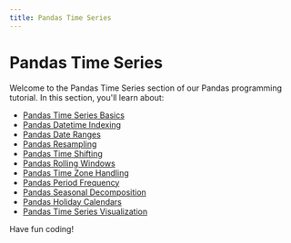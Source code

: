 ```yaml
---
title: Pandas Time Series
---
```


# Pandas Time Series

Welcome to the Pandas Time Series section of our Pandas programming tutorial. In this section, you'll learn about:

- [Pandas Time Series Basics](./0-pandas-time-series-basics.mdx)
- [Pandas Datetime Indexing](./1-pandas-datetime-indexing.mdx)
- [Pandas Date Ranges](./2-pandas-date-ranges.mdx)
- [Pandas Resampling](./3-pandas-resampling.mdx)
- [Pandas Time Shifting](./4-pandas-time-shifting.mdx)
- [Pandas Rolling Windows](./5-pandas-rolling-windows.mdx)
- [Pandas Time Zone Handling](./6-pandas-time-zone-handling.mdx)
- [Pandas Period Frequency](./7-pandas-period-frequency.mdx)
- [Pandas Seasonal Decomposition](./8-pandas-seasonal-decomposition.mdx)
- [Pandas Holiday Calendars](./9-pandas-holiday-calendars.mdx)
- [Pandas Time Series Visualization](./10-pandas-time-series-visualization.mdx)

Have fun coding!